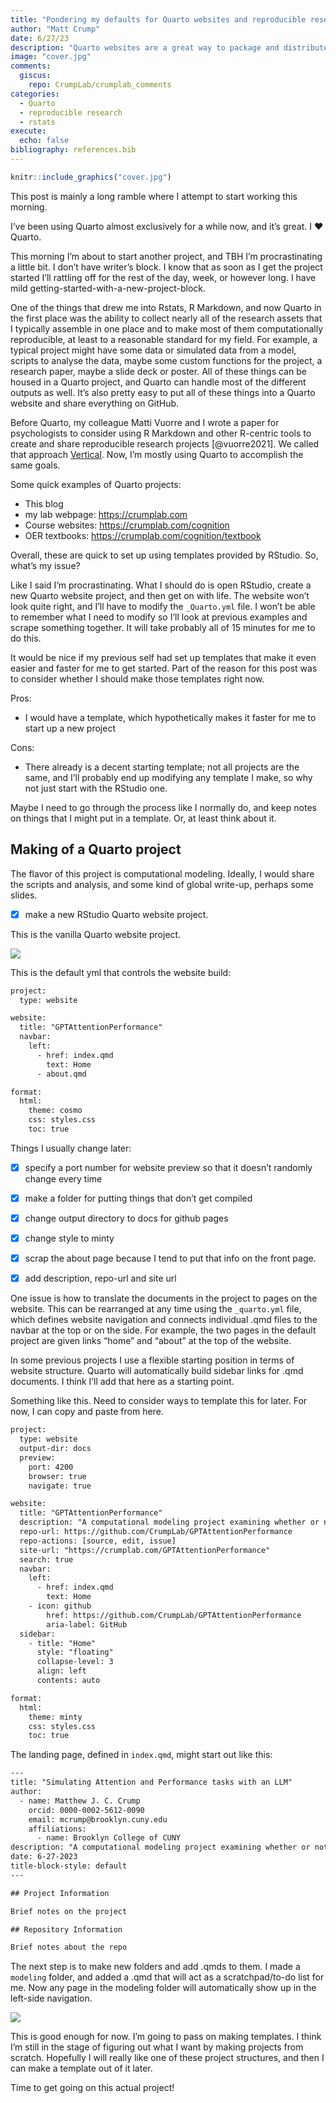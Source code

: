 ```yaml
---
title: "Pondering my defaults for Quarto websites and reproducible research projects"
author: "Matt Crump"
date: 6/27/23
description: "Quarto websites are a great way to package and distribute assets from a reproducible research project. I'm just about to start another project, and I'm thinking about issues with how I get started."
image: "cover.jpg"
comments:
  giscus: 
    repo: CrumpLab/crumplab_comments
categories: 
  - Quarto
  - reproducible research
  - rstats
execute: 
  echo: false
bibliography: references.bib
---
```


```r
knitr::include_graphics("cover.jpg")
```

This post is mainly a long ramble where I attempt to start working this morning.

I've been using Quarto almost exclusively for a while now, and it's great. I ❤️ Quarto.

This morning I'm about to start another project, and TBH I'm procrastinating a little bit. I don't have writer's block. I know that as soon as I get the project started I'll rattling off for the rest of the day, week, or however long. I have mild getting-started-with-a-new-project-block.

One of the things that drew me into Rstats, R Markdown, and now Quarto in the first place was the ability to collect nearly all of the research assets that I typically assemble in one place and to make most of them computationally reproducible, at least to a reasonable standard for my field. For example, a typical project might have some data or simulated data from a model, scripts to analyse the data, maybe some custom functions for the project, a research paper, maybe a slide deck or poster. All of these things can be housed in a Quarto project, and Quarto can handle most of the different outputs as well. It's also pretty easy to put all of these things into a Quarto website and share everything on GitHub.

Before Quarto, my colleague Matti Vuorre and I wrote a paper for psychologists to consider using R Markdown and other R-centric tools to create and share reproducible research projects [@vuorre2021]. We called that approach [Vertical](https://crumplab.com/vertical/). Now, I'm mostly using Quarto to accomplish the same goals.

Some quick examples of Quarto projects:

-   This blog
-   my lab webpage: <https://crumplab.com>
-   Course websites: <https://crumplab.com/cognition>
-   OER textbooks: <https://crumplab.com/cognition/textbook>

Overall, these are quick to set up using templates provided by RStudio. So, what's my issue?

Like I said I'm procrastinating. What I should do is open RStudio, create a new Quarto website project, and then get on with life. The website won't look quite right, and I'll have to modify the `_Quarto.yml` file. I won't be able to remember what I need to modify so I'll look at previous examples and scrape something together. It will take probably all of 15 minutes for me to do this.

It would be nice if my previous self had set up templates that make it even easier and faster for me to get started. Part of the reason for this post was to consider whether I should make those templates right now.

Pros:

-   I would have a template, which hypothetically makes it faster for me to start up a new project

Cons:

-   There already is a decent starting template; not all projects are the same, and I'll probably end up modifying any template I make, so why not just start with the RStudio one.

Maybe I need to go through the process like I normally do, and keep notes on things that I might put in a template. Or, at least think about it.

## Making of a Quarto project

The flavor of this project is computational modeling. Ideally, I would share the scripts and analysis, and some kind of global write-up, perhaps some slides.

-   [x] make a new RStudio Quarto website project.

This is the vanilla Quarto website project.

![](images/Screenshot%202023-06-27%20at%2010.28.58%20AM.png)

This is the default yml that controls the website build:

``` default
project:
  type: website

website:
  title: "GPTAttentionPerformance"
  navbar:
    left:
      - href: index.qmd
        text: Home
      - about.qmd

format:
  html:
    theme: cosmo
    css: styles.css
    toc: true
```

Things I usually change later:

-   [x] specify a port number for website preview so that it doesn't randomly change every time

-   [x] make a folder for putting things that don't get compiled

-   [x] change output directory to docs for github pages

-   [x] change style to minty

-   [x] scrap the about page because I tend to put that info on the front page.

-   [x] add description, repo-url and site url

One issue is how to translate the documents in the project to pages on the website. This can be rearranged at any time using the `_quarto.yml` file, which defines website navigation and connects individual .qmd files to the navbar at the top or on the side. For example, the two pages in the default project are given links "home" and "about" at the top of the website.

In some previous projects I use a flexible starting position in terms of website structure. Quarto will automatically build sidebar links for .qmd documents. I think I'll add that here as a starting point.

Something like this. Need to consider ways to template this for later. For now, I can copy and paste from here.

``` default
project:
  type: website
  output-dir: docs
  preview:
    port: 4200
    browser: true
    navigate: true

website:
  title: "GPTAttentionPerformance"
  description: "A computational modeling project examining whether or not a GPT model can simulate human performance in classic attention and performance tasks."
  repo-url: https://github.com/CrumpLab/GPTAttentionPerformance
  repo-actions: [source, edit, issue]
  site-url: "https://crumplab.com/GPTAttentionPerformance"
  search: true
  navbar:
    left:
      - href: index.qmd
        text: Home
    - icon: github
        href: https://github.com/CrumpLab/GPTAttentionPerformance
        aria-label: GitHub
  sidebar:
    - title: "Home"
      style: "floating"
      collapse-level: 3
      align: left
      contents: auto

format:
  html:
    theme: minty
    css: styles.css
    toc: true
```

The landing page, defined in `index.qmd`, might start out like this:

``` default
---
title: "Simulating Attention and Performance tasks with an LLM"
author:
  - name: Matthew J. C. Crump
    orcid: 0000-0002-5612-0090
    email: mcrump@brooklyn.cuny.edu
    affiliations:
      - name: Brooklyn College of CUNY
description: "A computational modeling project examining whether or not a GPT model can simulate human performance in classic attention and performance tasks."
date: 6-27-2023
title-block-style: default
---

## Project Information

Brief notes on the project

## Repository Information

Brief notes about the repo
```

The next step is to make new folders and add .qmds to them. I made a `modeling` folder, and added a .qmd that will act as a scratchpad/to-do list for me. Now any page in the modeling folder will automatically show up in the left-side navigation.

![](images/Screenshot%202023-06-27%20at%2011.29.30%20AM.png)

This is good enough for now. I'm going to pass on making templates. I think I'm still in the stage of figuring out what I want by making projects from scratch. Hopefully I will really like one of these project structures, and then I can make a template out of it later.

Time to get going on this actual project!

